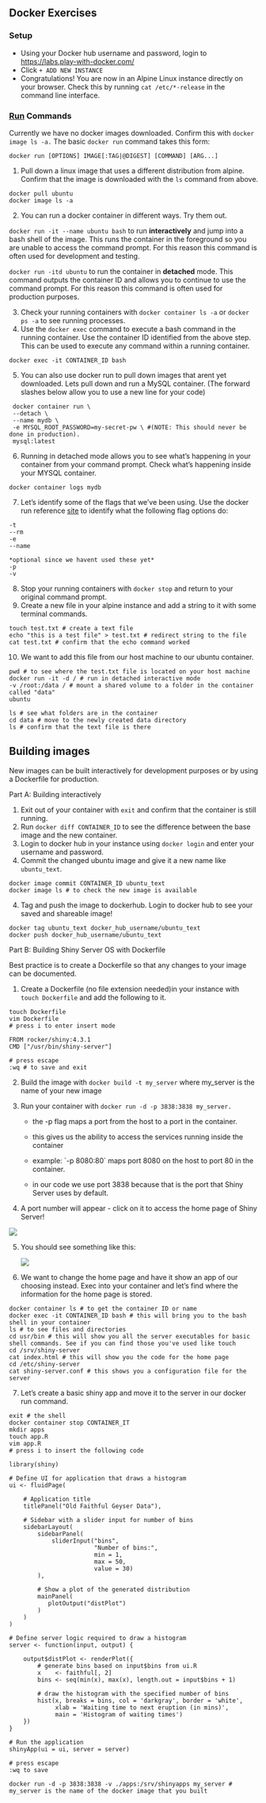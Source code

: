 ## Docker Exercises

### Setup

-   Using your Docker hub username and password, login to <https://labs.play-with-docker.com/>
-   Click `+ ADD NEW INSTANCE`
-   Congratulations! You are now in an Alpine Linux instance directly on your browser. Check this by running `cat /etc/*-release` in the command line interface.

### [Run](https://docs.docker.com/engine/reference/run/) Commands

Currently we have no docker images downloaded. Confirm this with `docker image ls -a.` The basic `docker run` command takes this form:

```         
docker run [OPTIONS] IMAGE[:TAG|@DIGEST] [COMMAND] [ARG...]
```

1.  Pull down a linux image that uses a different distribution from alpine. Confirm that the image is downloaded with the `ls` command from above.

```         
docker pull ubuntu
docker image ls -a
```

2.  You can run a docker container in different ways. Try them out.

`docker run -it --name ubuntu bash` to run **interactively** and jump into a bash shell of the image. This runs the container in the foreground so you are unable to access the command prompt. For this reason this command is often used for development and testing.

`docker run -itd ubuntu` to run the container in **detached** mode. This command outputs the container ID and allows you to continue to use the command prompt. For this reason this command is often used for production purposes.

3.  Check your running containers with `docker container ls -a` or `docker ps -a` to see running processes.
4.  Use the `docker exec` command to execute a bash command in the running container. Use the container ID identified from the above step. This can be used to execute any command within a running container.

```         
docker exec -it CONTAINER_ID bash
```

5.  You can also use docker run to pull down images that arent yet downloaded. Lets pull down and run a MySQL container. (The forward slashes below allow you to use a new line for your code)

```         
 docker container run \
 --detach \
 --name mydb \
 -e MYSQL_ROOT_PASSWORD=my-secret-pw \ #(NOTE: This should never be done in production).
 mysql:latest
```

6.  Running in detached mode allows you to see what's happening in your container from your command prompt. Check what's happening inside your MYSQL container.

```         
docker container logs mydb
```

7.  Let's identify some of the flags that we've been using. Use the docker run reference [site](https://docs.docker.com/engine/reference/run/) to identify what the following flag options do:

```         
-t
--rm
-e
--name

*optional since we havent used these yet*
-p
-v
```

8.  Stop your running containers with `docker stop` and return to your original command prompt.
9.  Create a new file in your alpine instance and add a string to it with some terminal commands.

```         
touch test.txt # create a text file
echo "this is a test file" > test.txt # redirect string to the file
cat test.txt # confirm that the echo command worked
```

10. We want to add this file from our host machine to our ubuntu container.

```         
pwd # to see where the test.txt file is located on your host machine
docker run -it -d / # run in detached interactive mode
-v /root:/data / # mount a shared volume to a folder in the container called "data"
ubuntu

ls # see what folders are in the container
cd data # move to the newly created data directory
ls # confirm that the text file is there
```

## Building images

New images can be built interactively for development purposes or by using a Dockerfile for production.

Part A: Building interactively

1.  Exit out of your container with `exit` and confirm that the container is still running.
2.  Run `docker diff CONTAINER_ID` to see the difference between the base image and the new container.
3.  Login to docker hub in your instance using `docker login` and enter your username and password.
4.  Commit the changed ubuntu image and give it a new name like `ubuntu_text`.

```         
docker image commit CONTAINER_ID ubuntu_text
docker image ls # to check the new image is available
```

4.  Tag and push the image to dockerhub. Login to docker hub to see your saved and shareable image!

```         
docker tag ubuntu_text docker_hub_username/ubuntu_text
docker push docker_hub_username/ubuntu_text
```

Part B: Building Shiny Server OS with Dockerfile

Best practice is to create a Dockerfile so that any changes to your image can be documented.

1.  Create a Dockerfile (no file extension needed)in your instance with `touch Dockerfile` and add the following to it.

```         
touch Dockerfile
vim Dockerfile
# press i to enter insert mode

FROM rocker/shiny:4.3.1
CMD ["/usr/bin/shiny-server"]

# press escape 
:wq # to save and exit
```

2.  Build the image with `docker build -t my_server` where my_server is the name of your new image

3.  Run your container with `docker run -d -p 3838:3838 my_server.`

    -   the -p flag maps a port from the host to a port in the container.

    -   this gives us the ability to access the services running inside the container

    -   example: \`-p 8080:80\` maps port 8080 on the host to port 80 in the container.

    -   in our code we use port 3838 because that is the port that Shiny Server uses by default.

4.  A port number will appear - click on it to access the home page of Shiny Server!

![](images/Screenshot%202023-08-30%20at%202.30.12%20PM.png)

5.  You should see something like this:

    ![](images/Screenshot%202023-08-30%20at%202.31.08%20PM.png)

6.  We want to change the home page and have it show an app of our choosing instead. Exec into your container and let's find where the information for the home page is stored.

```         
docker container ls # to get the container ID or name
docker exec -it CONTAINER_ID bash # this will bring you to the bash shell in your container
ls # to see files and directories
cd usr/bin # this will show you all the server executables for basic shell commands. See if you can find those you've used like touch
cd /srv/shiny-server 
cat index.html # this will show you the code for the home page
cd /etc/shiny-server
cat shiny-server.conf # this shows you a configuration file for the server
```

7.  Let's create a basic shiny app and move it to the server in our docker run command.

```         
exit # the shell
docker container stop CONTAINER_IT 
mkdir apps
touch app.R
vim app.R
# press i to insert the following code

library(shiny)

# Define UI for application that draws a histogram
ui <- fluidPage(

    # Application title
    titlePanel("Old Faithful Geyser Data"),

    # Sidebar with a slider input for number of bins 
    sidebarLayout(
        sidebarPanel(
            sliderInput("bins",
                        "Number of bins:",
                        min = 1,
                        max = 50,
                        value = 30)
        ),

        # Show a plot of the generated distribution
        mainPanel(
           plotOutput("distPlot")
        )
    )
)

# Define server logic required to draw a histogram
server <- function(input, output) {

    output$distPlot <- renderPlot({
        # generate bins based on input$bins from ui.R
        x    <- faithful[, 2]
        bins <- seq(min(x), max(x), length.out = input$bins + 1)

        # draw the histogram with the specified number of bins
        hist(x, breaks = bins, col = 'darkgray', border = 'white',
             xlab = 'Waiting time to next eruption (in mins)',
             main = 'Histogram of waiting times')
    })
}

# Run the application 
shinyApp(ui = ui, server = server)

# press escape 
:wq to save 

docker run -d -p 3838:3838 -v ./apps:/srv/shinyapps my_server # my_server is the name of the docker image that you built
```
